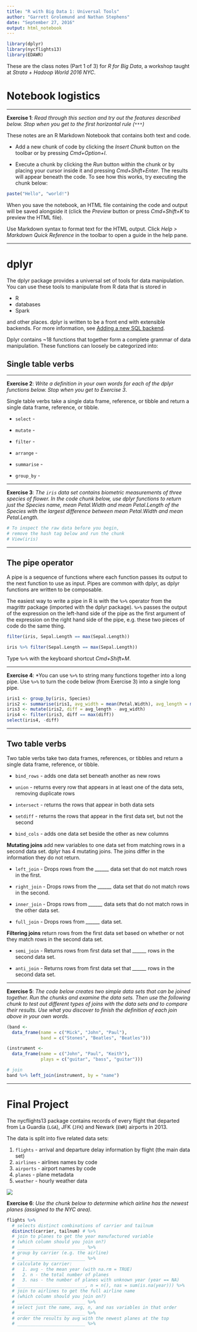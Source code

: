 ```yaml
---
title: "R with Big Data 1: Universal Tools"
author: "Garrett Grolemund and Nathan Stephens"
date: "September 27, 2016"
output: html_notebook
---
```


```r
library(dplyr)
library(nycflights13)
library(EDAWR)
```

These are the class notes (Part 1 of 3) for *R for Big Data*, a workshop taught at *Strata + Hadoop World 2016 NYC*.

# Notebook logistics

***

**Exercise 1**: *Read through this section and try out the features described below. Stop when you get to the first horizontal rule (`***`)*

These notes are an R Markdown Notebook that contains both text and code.

* Add a new chunk of code by clicking the *Insert Chunk* button on the toolbar or by pressing *Cmd+Option+I*.

* Execute a chunk by clicking the *Run* button within the chunk or by placing your cursor inside it and pressing *Cmd+Shift+Enter*. The results will appear beneath the code. To see how this works, try executing the chunk below:

```r
paste("Hello", "world!")
```

When you save the notebook, an HTML file containing the code and output will be saved alongside it (click the *Preview* button or press *Cmd+Shift+K* to preview the HTML file).

Use Markdown syntax to format text for the HTML output. Click *Help > Markdown Quick Reference* in the toolbar to open a guide in the help pane.

***

# dplyr

The dplyr package provides a universal set of tools for data manipulation. You can use these tools to manipulate from R data that is stored in

* R
* databases
* Spark

and other places. dplyr is written to be a front end with extensible backends. For more information, see [Adding a new SQL backend](https://cran.r-project.org/web/packages/dplyr/vignettes/new-sql-backend.html).

Dplyr contains ~18 functions that together form a complete grammar of data manipulation. These functions can loosely be categorized into:

## Single table verbs

***

**Exercise 2**: *Write a definition in your own words for each of the dplyr functions below. Stop when you get to Exercise 3*.

Single table verbs take a single data frame, reference, or tibble and return a single data frame, reference, or tibble. 

* `select` - 

* `mutate` - 

* `filter` - 

* `arrange` - 

* `summarise` - 

* `group_by` - 

***

**Exercise 3**: *The `iris` data set contains biometric measurements of three species of flower. In the code chunk below, use dplyr functions to return just the Species name, mean Petal.Width and mean Petal.Length of the Species with the largest difference between mean Petal.Width and mean Petal.Length.*

```r
# To inspect the raw data before you begin,
# remove the hash tag below and run the chunk
# View(iris)
```


***

## The pipe operator

A pipe is a sequence of functions where each function passes its output to the next function to use as input. Pipes are common with dplyr, as dplyr functions are written to be composable. 

The easiest way to write a pipe in R is with the ` %>% ` operator from the magrittr package (imported with the dplyr package). ` %>% ` passes the output of the expression on the left-hand side of the pipe as the first argument of the expression on the right hand side of the pipe, e.g. these two pieces of code do the same thing.

```r
filter(iris, Sepal.Length == max(Sepal.Length))
```

```r
iris %>% filter(Sepal.Length == max(Sepal.Length))
```

Type ` %>% ` with the keyboard shortcut *Cmd+Shift+M*.

***

**Exercise 4**: *You can use ` %>% ` to string many functions together into a long pipe. Use ` %>% ` to turn the code below (from Exercise 3) into a single long pipe.

```r
iris1 <- group_by(iris, Species)
iris2 <- summarise(iris1, avg_width = mean(Petal.Width), avg_length = mean(Petal.Length))
iris3 <- mutate(iris2, diff = avg_length - avg_width)
iris4 <- filter(iris3, diff == max(diff))
select(iris4, -diff)
```

***

## Two table verbs

Two table verbs take two data frames, references, or tibbles and return a single data frame, reference, or tibble. 

* `bind_rows` - adds one data set beneath another as new rows

* `union` - returns every row that appears in at least one of the data sets, removing duplicate rows

* `intersect` - returns the rows that appear in both data sets

* `setdiff` - returns the rows that appear in the first data set, but not the second

* `bind_cols` - adds one data set beside the other as new columns

**Mutating joins** add new variables to one data set from matching rows in a second data set. dplyr has 4 mutating joins. The joins differ in the information they do not return.

* `left_join` - Drops rows from the *______* data set that do not match rows in the first.

* `right_join` - Drops rows from the *______* data set that do not match rows in the second.

* `inner_join` - Drops rows from *______* data sets that do not match rows in the other data set.

* `full_join` - Drops rows from *______* data set.

**Filtering joins** return rows from the first data set based on whether or not they match rows in the second data set.

* `semi_join` - Returns rows from first data set that *______* rows in the second data set.

* `anti_join` - Returns rows from first data set that *______* rows in the second data set.


***

**Exercise 5**: *The code below creates two simple data sets that can be joined together. Run the chunks and examine the data sets. Then use the following chunk to test out different types of joins with the data sets and to compare their results. Use what you discover to finish the definition of each join above in your own words.*

```r
(band <- 
  data_frame(name = c("Mick", "John", "Paul"),
             band = c("Stones", "Beatles", "Beatles")))
```

```r
(instrument <- 
  data_frame(name = c("John", "Paul", "Keith"),
             plays = c("guitar", "bass", "guitar")))
```

```r
# join
band %>% left_join(instrument, by = "name")
```

***

# Final Project

The nycflights13 package contains records of every flight that departed from La Guardia (`LGA`), JFK (`JFK`) and Newark (`EWR`) airports in 2013.

The data is split into five related data sets:

1. `flights` - arrival and departure delay information by flight (the main data set)
2. `airlines` - airlines names by code
3. `airports` - airport names by code
4. `planes` - plane metadata
5. `weather` - hourly weather data

![](nycflights.png)

**Exercise 6**: *Use the chunk below to determine which airline has the newest planes (assigned to the NYC area).*

```r
flights %>%
  # selects distinct combinations of carrier and tailnum
  distinct(carrier, tailnum) # %>%
  # join to planes to get the year manufactured variable
  # (which column should you join on?)
  # __________________________ %>%
  # group by carrier (e.g. the airline)
  # __________________________ %>%
  # calculate by carrier:
  #   1. avg - the mean year (with na.rm = TRUE) 
  #   2. n - the total number of planes
  #   3. nas - the number of planes with unknown year (year == NA)
  # __________________________, n = n(), nas = sum(is.na(year))) %>%
  # join to airlines to get the full airline name 
  # (which column should you join on?)
  # __________________________ %>%
  # select just the name, avg, n, and nas variables in that order
  # __________________________ %>%
  # order the results by avg with the newest planes at the top
  # __________________________ %>%
```

